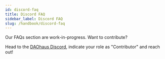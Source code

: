 ```yaml
---
id: discord-faq
title: Discord FAQ
sidebar_label: Discord FAQ
slug: /handbook/discord-faq
--- 
```

Our FAQs section are work-in-progress. Want to contribute? 

Head to the [DAOhaus Discord](https://discord.gg/bUd7HqMx), indicate your role as "Contributor" and reach out! 